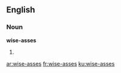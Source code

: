 ==English==

===Noun===
'''wise-asses'''

# {{plural of|wise-ass}}

[[ar:wise-asses]]
[[fr:wise-asses]]
[[ku:wise-asses]]